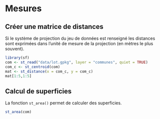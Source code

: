 # Mesures

## Créer une matrice de distances

Si le système de projection du jeu de données est renseigné les distances sont exprimées dans l'unité de mesure de la projection (en mètres le plus souvent).
```r
library(sf)
com <- st_read("data/lot.gpkg", layer = "communes", quiet = TRUE)
com_c <- st_centroid(com)
mat <- st_distance(x = com_c, y = com_c)
mat[1:5,1:5]
```


## Calcul de superficies

La fonction `st_area()` permet de calculer des superficies. 

```r
st_area(com)
```

